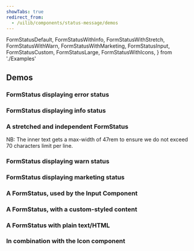 ```yaml
---
showTabs: true
redirect_from:
  - /uilib/components/status-message/demos
---
```


  FormStatusDefault,
  FormStatusWithInfo,
  FormStatusWithStretch,
  FormStatusWithWarn,
  FormStatusWithMarketing,
  FormStatusInput,
  FormStatusCustom,
  FormStatusLarge,
  FormStatusWithIcons,
} from './Examples'

## Demos

### FormStatus displaying error status

<FormStatusDefault />

### FormStatus displaying info status

<FormStatusWithInfo />

### A stretched and independent FormStatus

NB: The inner text gets a max-width of 47rem to ensure we do not exceed 70 characters limit per line.

<FormStatusWithStretch />

### FormStatus displaying warn status

<FormStatusWithWarn />

### FormStatus displaying marketing status

<FormStatusWithMarketing />

### A FormStatus, used by the Input Component

<FormStatusInput />

### A FormStatus, with a custom-styled content

<FormStatusCustom />

### A FormStatus with plain text/HTML

<FormStatusLarge />

### In combination with the Icon component

<FormStatusWithIcons />

